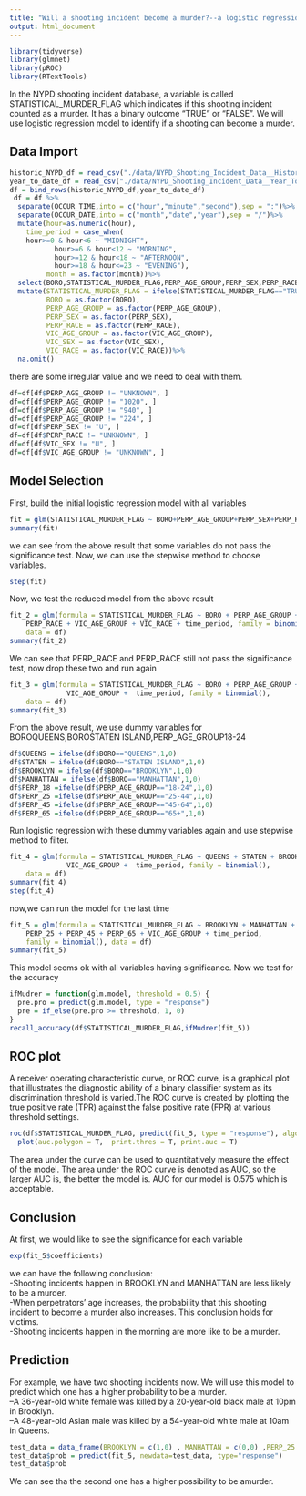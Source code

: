 ```yaml
---
title: "Will a shooting incident become a murder?--a logistic regression approach"
output: html_document
---
```


```r
library(tidyverse)
library(glmnet)
library(pROC)
library(RTextTools)
```
In the NYPD shooting incident database, a variable is called STATISTICAL_MURDER_FLAG which indicates if this shooting incident counted as a murder. It has a binary outcome "TRUE" or "FALSE". We will use logistic regression model to identify if a shooting can become a murder.

## Data Import

```r
historic_NYPD_df = read_csv("./data/NYPD_Shooting_Incident_Data__Historic_.csv") 
year_to_date_df = read_csv("./data/NYPD_Shooting_Incident_Data__Year_To_Date_.csv")
df = bind_rows(historic_NYPD_df,year_to_date_df) 
 df = df %>%
  separate(OCCUR_TIME,into = c("hour","minute","second"),sep = ":")%>%
  separate(OCCUR_DATE,into = c("month","date","year"),sep = "/")%>%
  mutate(hour=as.numeric(hour),
    time_period = case_when(
    hour>=0 & hour<6 ~ "MIDNIGHT",
           hour>=6 & hour<12 ~ "MORNING",
           hour>=12 & hour<18 ~ "AFTERNOON",
           hour>=18 & hour<=23 ~ "EVENING"),
         month = as.factor(month))%>%
  select(BORO,STATISTICAL_MURDER_FLAG,PERP_AGE_GROUP,PERP_SEX,PERP_RACE,VIC_AGE_GROUP,VIC_SEX,VIC_RACE,time_period,month)%>%
  mutate(STATISTICAL_MURDER_FLAG = ifelse(STATISTICAL_MURDER_FLAG=="TRUE", 1, 0),
         BORO = as.factor(BORO),
         PERP_AGE_GROUP = as.factor(PERP_AGE_GROUP),
         PERP_SEX = as.factor(PERP_SEX),
         PERP_RACE = as.factor(PERP_RACE),
         VIC_AGE_GROUP = as.factor(VIC_AGE_GROUP),
         VIC_SEX = as.factor(VIC_SEX),
         VIC_RACE = as.factor(VIC_RACE))%>%
  na.omit()
```
there are some irregular value and we need to deal with them.
```r
df=df[df$PERP_AGE_GROUP != "UNKNOWN", ]
df=df[df$PERP_AGE_GROUP != "1020", ]
df=df[df$PERP_AGE_GROUP != "940", ]
df=df[df$PERP_AGE_GROUP != "224", ]
df=df[df$PERP_SEX != "U", ]
df=df[df$PERP_RACE != "UNKNOWN", ]
df=df[df$VIC_SEX != "U", ]
df=df[df$VIC_AGE_GROUP != "UNKNOWN", ]
```


## Model Selection
First, build the initial logistic regression model with all variables
```r
fit = glm(STATISTICAL_MURDER_FLAG ~ BORO+PERP_AGE_GROUP+PERP_SEX+PERP_RACE+VIC_AGE_GROUP+VIC_SEX+VIC_RACE+time_period+month,data=df,family = binomial())
summary(fit)
```
we can see from the above result that some variables do not pass the significance test. Now, we can use the stepwise method to choose variables.

```r
step(fit)
```
Now, we test the reduced model from the above result
```r
fit_2 = glm(formula = STATISTICAL_MURDER_FLAG ~ BORO + PERP_AGE_GROUP + 
    PERP_RACE + VIC_AGE_GROUP + VIC_RACE + time_period, family = binomial(), 
    data = df)
summary(fit_2)
```
We can see that PERP_RACE and PERP_RACE still not pass the significance test, now drop these two and run again
```r
fit_3 = glm(formula = STATISTICAL_MURDER_FLAG ~ BORO + PERP_AGE_GROUP + 
              VIC_AGE_GROUP +  time_period, family = binomial(), 
    data = df)
summary(fit_3)
```
From the above result, we use dummy variables for BOROQUEENS,BOROSTATEN ISLAND,PERP_AGE_GROUP18-24
```r
df$QUEENS = ifelse(df$BORO=="QUEENS",1,0)
df$STATEN = ifelse(df$BORO=="STATEN ISLAND",1,0)
df$BROOKLYN = ifelse(df$BORO=="BROOKLYN",1,0)
df$MANHATTAN = ifelse(df$BORO=="MANHATTAN",1,0)
df$PERP_18 =ifelse(df$PERP_AGE_GROUP=="18-24",1,0)
df$PERP_25 =ifelse(df$PERP_AGE_GROUP=="25-44",1,0)
df$PERP_45 =ifelse(df$PERP_AGE_GROUP=="45-64",1,0)
df$PERP_65 =ifelse(df$PERP_AGE_GROUP=="65+",1,0)
```

Run logistic regression with these dummy variables again and use stepwise method to filter.
```r
fit_4 = glm(formula = STATISTICAL_MURDER_FLAG ~ QUEENS + STATEN + BROOKLYN + MANHATTAN + PERP_18 + PERP_25 + PERP_45 + PERP_65 + 
              VIC_AGE_GROUP +  time_period, family = binomial(), 
    data = df)
summary(fit_4)
step(fit_4)
```
now,we can run the model for the last time
```r
fit_5 = glm(formula = STATISTICAL_MURDER_FLAG ~ BROOKLYN + MANHATTAN + 
    PERP_25 + PERP_45 + PERP_65 + VIC_AGE_GROUP + time_period, 
    family = binomial(), data = df)
summary(fit_5)
```
This model seems ok with all variables having significance. Now we test for the accuracy 
```r
ifMudrer = function(glm.model, threshold = 0.5) {
  pre.pro = predict(glm.model, type = "response")
  pre = if_else(pre.pro >= threshold, 1, 0)
}
recall_accuracy(df$STATISTICAL_MURDER_FLAG,ifMudrer(fit_5))
```


## ROC plot
A receiver operating characteristic curve, or ROC curve, is a graphical plot that illustrates the diagnostic ability of a binary classifier system as its discrimination threshold is varied.The ROC curve is created by plotting the true positive rate (TPR) against the false positive rate (FPR) at various threshold settings.
```r
roc(df$STATISTICAL_MURDER_FLAG, predict(fit_5, type = "response"), algorithm = 3) %>% 
  plot(auc.polygon = T,  print.thres = T, print.auc = T)
```

The area under the curve can be used to quantitatively measure the effect of the model. The area under the ROC curve is denoted as AUC, so the larger AUC is, the better the model is. AUC for our model is 0.575 which is acceptable.


## Conclusion
At first, we would like to see the significance for each variable
```r
exp(fit_5$coefficients)
```
we can have the following conclusion:  
-Shooting incidents happen in BROOKLYN and MANHATTAN are less likely to be a murder.  
-When perpetrators' age increases, the probability that this shooting incident to become a murder also increases. This conclusion holds for victims.  
-Shooting incidents happen in the morning are more like to be a murder.  

## Prediction
For example, we have two shooting incidents now. We will use this model to predict which one has a higher probability to be a murder.  
--A 36-year-old white female was killed by a 20-year-old black male at 10pm in Brooklyn.  
--A 48-year-old Asian male was killed by a 54-year-old white male at 10am in Queens.  
```r
test_data = data_frame(BROOKLYN = c(1,0) , MANHATTAN = c(0,0) ,PERP_25 = c(1,0),  PERP_45 =  c(0,1), PERP_65 = c(0,0) , VIC_AGE_GROUP = c("25-44","45-64"),VIC_RACE = c("WHITE","ASIAN"),VIC_SEX = c("F","M"),time_period=c("EVENING","MORNING"))
test_data$prob = predict(fit_5, newdata=test_data, type="response")
test_data$prob

```
We can see tha the second one has a higher possibility to be amurder.
